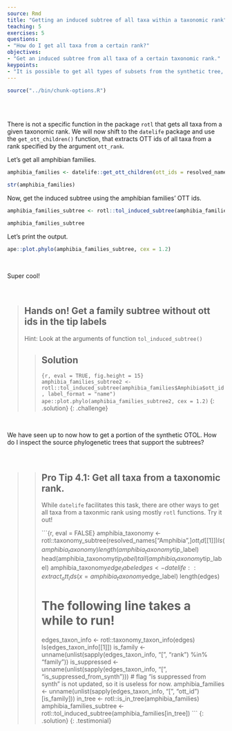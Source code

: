 ```yaml
---
source: Rmd
title: "Getting an induced subtree of all taxa within a taxonomic rank"
teaching: 5
exercises: 5
questions:
- "How do I get all taxa from a certain rank?"
objectives:
- "Get an induced subtree from all taxa of a certain taxonomic rank."
keypoints:
- "It is possible to get all types of subsets from the synthetic tree, as long as you can get the OTT ids!"
---
```

```r
source("../bin/chunk-options.R")
```

<br/>
<br/>

There is not a specific function in the package `rotl` that gets all taxa from a given taxonomic rank.
We will now shift to the `datelife` package and use the `get_ott_children()` function, that extracts OTT ids of all taxa from a rank specified by the argument `ott_rank`.

Let's get all amphibian families.

```r
amphibia_families <- datelife::get_ott_children(ott_ids = resolved_names["Amphibia",]$ott_id, ott_rank = "family")
```
```r
str(amphibia_families)
```
Now, get the induced subtree using the amphibian families' OTT ids.
```r
amphibia_families_subtree <- rotl::tol_induced_subtree(amphibia_families$Amphibia$ott_id)
```
```r
amphibia_families_subtree
```

Let's print the output.

```r
ape::plot.phylo(amphibia_families_subtree, cex = 1.2)
```
<br/>

Super cool!

<br/>


> ## Hands on! Get a family subtree without ott ids in the tip labels
>
> Hint: Look at the arguments of function `tol_induced_subtree()`
>
> > ## Solution
> >
> > ```{r, eval = TRUE, fig.height = 15}
> > amphibia_families_subtree2 <- rotl::tol_induced_subtree(amphibia_families$Amphibia$ott_id, label_format = "name")
> > ape::plot.phylo(amphibia_families_subtree2, cex = 1.2)
> > ```
> {: .solution}
{: .challenge}

<br/>

We have seen up to now how to get a portion of the synthetic OTOL. How do I inspect the source phylogenetic trees that support the subtrees?

<br/>

> > ## Pro Tip 4.1: Get all taxa from a taxonomic rank.
> >
> > While `datelife` facilitates this task, there are other ways to get all taxa from a taxonmic rank using mostly `rotl` functions. Try it out!
> >
> >
> > ```{r, eval = FALSE}
> > amphibia_taxonomy <- rotl::taxonomy_subtree(resolved_names["Amphibia",]$ott_id[[1]])
> > ls(amphibia_taxonomy)
> > length(amphibia_taxonomy$tip_label)
> > head(amphibia_taxonomy$tip_label)
> > tail(amphibia_taxonomy$tip_label)
> > amphibia_taxonomy$edge_label
> > edges <- datelife::extract_ott_ids(x=amphibia_taxonomy$edge_label)
> > length(edges)
> >
> > # The following line takes a while to run!
> >
> > edges_taxon_info <- rotl::taxonomy_taxon_info(edges)
> > ls(edges_taxon_info[[1]])
> > is_family <- unname(unlist(sapply(edges_taxon_info, "[", "rank") %in% "family"))
> > is_suppressed <- unname(unlist(sapply(edges_taxon_info, "[", "is_suppressed_from_synth")))
> > # flag "is suppressed from synth" is not updated, so it is useless for now.
> > amphibia_families <- unname(unlist(sapply(edges_taxon_info, "[", "ott_id")[is_family]))
> > in_tree <- rotl::is_in_tree(amphibia_families)
> > amphibia_families_subtree <- rotl::tol_induced_subtree(amphibia_families[in_tree])
> > ```
> {: .solution}
{: .testimonial}


<br/>
